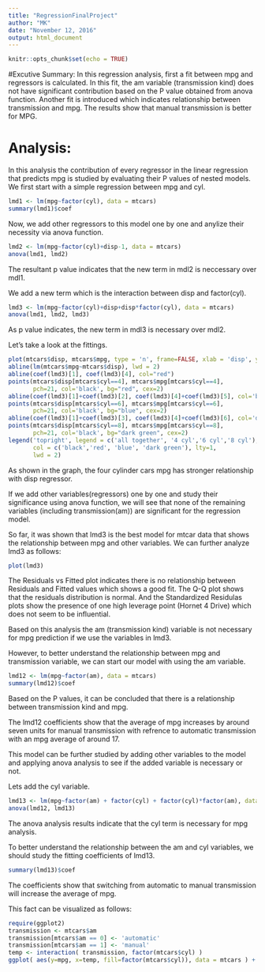 ---
title: "RegressionFinalProject"
author: "MK"
date: "November 12, 2016"
output: html_document
---

```{r setup, include=FALSE}
knitr::opts_chunk$set(echo = TRUE)
```
#Excutive Summary:
In this regression analysis, first a fit between mpg and regressors is calculated. In this fit, the am variable (transmission kind) does not have significant contribution based on the P value obtained from anova function. Another fit is introduced which indicates relationship between transmission and mpg. The results show that manual transmission is better for MPG.

# Analysis:
In this analysis the contribution of every regressor in the linear regression that predicts mpg is studied by evaluating their P values of nested models. We first start with a simple regression between mpg and cyl.

```{r}
lmd1 <- lm(mpg~factor(cyl), data = mtcars)
summary(lmd1)$coef
```

Now, we add other regressors to this model one by one and anylize their necessity via anova function.
```{r}
lmd2 <- lm(mpg~factor(cyl)+disp-1, data = mtcars)
anova(lmd1, lmd2)
```
The resultant p value indicates that the new term in mdl2 is neccessary over mdl1.

We add a new term which is the interaction between disp and factor(cyl).
```{r}
lmd3 <- lm(mpg~factor(cyl)+disp+disp*factor(cyl), data = mtcars)
anova(lmd1, lmd2, lmd3)
```
As p value indicates, the new term in mdl3 is necessary over mdl2.

Let's take a look at the fittings.
```{r, fig.width = 4, fig.height = 4}
plot(mtcars$disp, mtcars$mpg, type = 'n', frame=FALSE, xlab = 'disp', ylab = 'mpg')
abline(lm(mtcars$mpg~mtcars$disp), lwd = 2)
abline(coef(lmd3)[1], coef(lmd3)[4], col="red")
points(mtcars$disp[mtcars$cyl==4], mtcars$mpg[mtcars$cyl==4],
       pch=21, col='black', bg="red", cex=2)
abline(coef(lmd3)[1]+coef(lmd3)[2], coef(lmd3)[4]+coef(lmd3)[5], col='blue')
points(mtcars$disp[mtcars$cyl==6], mtcars$mpg[mtcars$cyl==6],
       pch=21, col='black', bg="blue", cex=2)
abline(coef(lmd3)[1]+coef(lmd3)[3], coef(lmd3)[4]+coef(lmd3)[6], col='dark green')
points(mtcars$disp[mtcars$cyl==8], mtcars$mpg[mtcars$cyl==8],
       pch=21, col='black', bg="dark green", cex=2)
legend('topright', legend = c('all together', '4 cyl','6 cyl','8 cyl'),
       col = c('black','red', 'blue', 'dark green'), lty=1,
       lwd = 2)
```

As shown in the graph, the four cylinder cars mpg has stronger relationship with disp regressor.

If we add other variables(regressors) one by one and study their significance using anova function, we will see that none of the remaining variables (including transmission(am)) are significant for the regression model.

So far, it was shown that lmd3 is the best model for mtcar data that shows the relationship between mpg and other variables. We can further analyze lmd3 as follows:
```{r, fig.width = 3, fig.height = 3}
plot(lmd3)
```

The Residuals vs Fitted plot indicates there is no relationship between Residuals and Fitted values which shows a good fit. The Q-Q plot shows that the residuals distribution is normal. And the Standardized Residulas plots show the presence of one high leverage point (Hornet 4 Drive) which does not seem to be influential.

Based on this analysis the am (transmission kind) variable is not necessary for mpg prediction if we use the variables in lmd3.

However, to better understand the relationship between mpg and transmission variable, we can start our model with using the am variable.
```{r}
lmd12 <- lm(mpg~factor(am), data = mtcars)
summary(lmd12)$coef
```
Based on the P values, it can be concluded that there is a relationship between transmission kind and mpg.

The lmd12 coefficients show that the average of mpg increases by around seven units for manual transmission with refrence to automatic transmission with an mpg average of around 17.

This model can be further studied by adding other variables to the model and applying anova analysis to see if the added variable is necessary or not.

Lets add the cyl variable.
```{r}
lmd13 <- lm(mpg~factor(am) + factor(cyl) + factor(cyl)*factor(am), data = mtcars)
anova(lmd12, lmd13)
```
The anova analysis results indicate that the cyl term is necessary for mpg analysis.

To better understand the relationship between the am and cyl variables, we should study the fitting coefficients of lmd13.
```{r}
summary(lmd13)$coef
```
The coefficients show that switching from automatic to manual transmission will increase the average of mpg.

This fact can be visualized as follows:
```{r, fig.width = 10, fig.height = 4}
require(ggplot2)
transmission <- mtcars$am
transmission[mtcars$am == 0] <- 'automatic'
transmission[mtcars$am == 1] <- 'manual'
temp <- interaction( transmission, factor(mtcars$cyl) )
ggplot( aes(y=mpg, x=temp, fill=factor(mtcars$cyl)), data = mtcars ) + geom_boxplot()
```

